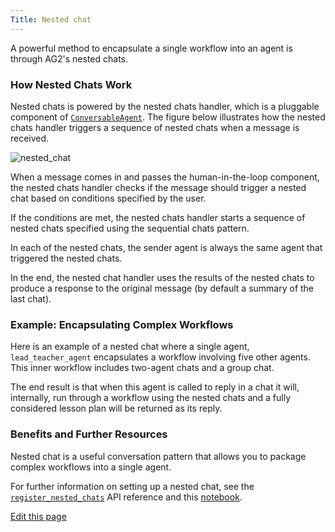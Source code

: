 ```yaml
---
Title: Nested chat
---
```


A powerful method to encapsulate a single workflow into an agent is through AG2's nested chats.

### How Nested Chats Work

Nested chats is powered by the nested chats handler, which is a pluggable component of [`ConversableAgent`](/docs/api-reference/autogen/ConversableAgent). The figure below illustrates how the nested chats handler triggers a sequence of nested chats when a message is received.

![nested_chat](../assets/nested-chats.png)

When a message comes in and passes the human-in-the-loop component, the nested chats handler checks if the message should trigger a nested chat based on conditions specified by the user.

If the conditions are met, the nested chats handler starts a sequence of nested chats specified using the sequential chats pattern.

In each of the nested chats, the sender agent is always the same agent that triggered the nested chats.

In the end, the nested chat handler uses the results of the nested chats to produce a response to the original message (by default a summary of the last chat).

### Example: Encapsulating Complex Workflows

Here is an example of a nested chat where a single agent, `lead_teacher_agent` encapsulates a workflow involving five other agents. This inner workflow includes two-agent chats and a group chat.

The end result is that when this agent is called to reply in a chat it will, internally, run through a workflow using the nested chats and a fully considered lesson plan will be returned as its reply.


<Example/>

### Benefits and Further Resources

Nested chat is a useful conversation pattern that allows you to package complex workflows into a single agent.

For further information on setting up a nested chat, see the [`register_nested_chats`](/docs/api-reference/autogen/ConversableAgent#register-nested-chats) API reference and this [notebook](/docs/use-cases/notebooks/notebooks/agentchat_nested_chats_chess).

<div className="edit-url-container">
    <a className="edit-url" href="https://github.com/ag2ai/ag2/edit/main/website/docs/user-guide/basic-concepts/orchestration/nested-chat.mdx" target='_blank'><Icon icon="pen" iconType="solid" size="13px"/> Edit this page</a>
</div>
